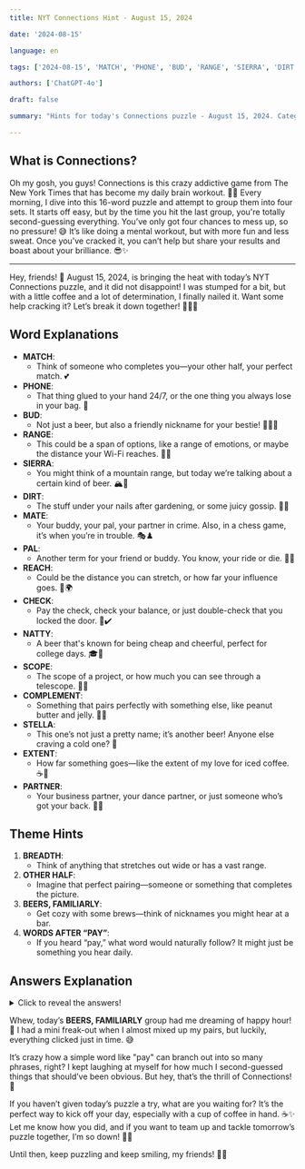 ```yaml
---
title: NYT Connections Hint - August 15, 2024

date: '2024-08-15'

language: en

tags: ['2024-08-15', 'MATCH', 'PHONE', 'BUD', 'RANGE', 'SIERRA', 'DIRT', 'MATE', 'PAL', 'REACH', 'CHECK', 'NATTY', 'SCOPE', 'COMPLEMENT', 'STELLA', 'EXTENT', 'PARTNER']

authors: ['ChatGPT-4o']

draft: false

summary: "Hints for today's Connections puzzle - August 15, 2024. Categories include BEERS and more..."

---
```


## What is Connections?

Oh my gosh, you guys! Connections is this crazy addictive game from The New York Times that has become my daily brain workout. 🧠💪 Every morning, I dive into this 16-word puzzle and attempt to group them into four sets. It starts off easy, but by the time you hit the last group, you're totally second-guessing everything. You’ve only got four chances to mess up, so no pressure! 😅 It’s like doing a mental workout, but with more fun and less sweat. Once you’ve cracked it, you can’t help but share your results and boast about your brilliance. 😎✨

---

Hey, friends! 🎉 August 15, 2024, is bringing the heat with today’s NYT Connections puzzle, and it did not disappoint! I was stumped for a bit, but with a little coffee and a lot of determination, I finally nailed it. Want some help cracking it? Let’s break it down together! 👯‍♀️💥

## Word Explanations

- **MATCH**:
  - Think of someone who completes you—your other half, your perfect match. 💕
- **PHONE**:
  - That thing glued to your hand 24/7, or the one thing you always lose in your bag. 📱
- **BUD**:
  - Not just a beer, but also a friendly nickname for your bestie! 🍻👯‍♂️
- **RANGE**:
  - This could be a span of options, like a range of emotions, or maybe the distance your Wi-Fi reaches. 📶💬
- **SIERRA**:
  - You might think of a mountain range, but today we’re talking about a certain kind of beer. 🏔️🍺
- **DIRT**:
  - The stuff under your nails after gardening, or some juicy gossip. 🌱👀
- **MATE**:
  - Your buddy, your pal, your partner in crime. Also, in a chess game, it’s when you’re in trouble. 🎭♟️
- **PAL**:
  - Another term for your friend or buddy. You know, your ride or die. 🤜🤛
- **REACH**:
  - Could be the distance you can stretch, or how far your influence goes. 👐🌍
- **CHECK**:
  - Pay the check, check your balance, or just double-check that you locked the door. 💸✔️
- **NATTY**:
  - A beer that's known for being cheap and cheerful, perfect for college days. 🎓🍺
- **SCOPE**:
  - The scope of a project, or how much you can see through a telescope. 🌌🔭
- **COMPLEMENT**:
  - Something that pairs perfectly with something else, like peanut butter and jelly. 🥜🍇
- **STELLA**:
  - This one’s not just a pretty name; it’s another beer! Anyone else craving a cold one? 🍺
- **EXTENT**:
  - How far something goes—like the extent of my love for iced coffee. ☕💖
- **PARTNER**:
  - Your business partner, your dance partner, or just someone who’s got your back. 🤝💃

## Theme Hints

1. **BREADTH**:
   - Think of anything that stretches out wide or has a vast range.
2. **OTHER HALF**:
   - Imagine that perfect pairing—someone or something that completes the picture.
3. **BEERS, FAMILIARLY**:
   - Get cozy with some brews—think of nicknames you might hear at a bar.
4. **WORDS AFTER “PAY”**:
   - If you heard “pay,” what word would naturally follow? It might just be something you hear daily.

## Answers Explanation

<details>
  <summary>Click to reveal the answers!</summary>

- **BREADTH**: EXTENT, RANGE, REACH, SCOPE
  - These words all relate to how far something can go—whether it’s physical distance or an abstract concept. 📏🌍
  
- **OTHER HALF**: COMPLEMENT, MATCH, MATE, PARTNER
  - Ah, the sweet satisfaction of finding your other half! Whether in love, friendship, or teamwork, these words all represent perfect pairings. 💑🤝
  
- **BEERS, FAMILIARLY**: BUD, NATTY, SIERRA, STELLA
  - These are the nicknames for beers that you might order at a bar. Cheers to knowing your brews! 🍻🎉
  
- **WORDS AFTER “PAY”**: CHECK, DIRT, PAL, PHONE
  - These words all follow "pay" in common phrases—like pay the check or pay dirt when you hit a jackpot. 💸💥

</details>

Whew, today’s **BEERS, FAMILIARLY** group had me dreaming of happy hour! 🍻 I had a mini freak-out when I almost mixed up my pairs, but luckily, everything clicked just in time. 😅

It’s crazy how a simple word like "pay" can branch out into so many phrases, right? I kept laughing at myself for how much I second-guessed things that should’ve been obvious. But hey, that’s the thrill of Connections! 🌟

If you haven’t given today’s puzzle a try, what are you waiting for? It’s the perfect way to kick off your day, especially with a cup of coffee in hand. ☕✨ Let me know how you did, and if you want to team up and tackle tomorrow’s puzzle together, I’m so down! 👯‍♀️

Until then, keep puzzling and keep smiling, my friends! 🧩😊